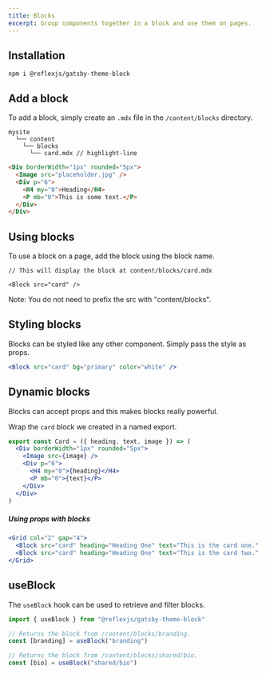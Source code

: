 ```yaml
---
title: Blocks
excerpt: Group components together in a block and use them on pages.
---
```


## Installation

```shell
npm i @reflexjs/gatsby-theme-block
```

## Add a block

To add a block, simply create an `.mdx` file in the `/content/blocks` directory.

```
mysite
  └── content
    └── blocks
      └── card.mdx // highlight-line
```

```md title=content/blocks/card.mdx
<Div borderWidth="1px" rounded="5px">
  <Image src="placeholder.jpg" />
  <Div p="6">
    <H4 my="0">Heading</H4>
    <P mb="0">This is some text.</P>
  </Div>
</Div>
```

## Using blocks

To use a block on a page, add the block using the block name.

```mdx
// This will display the block at content/blocks/card.mdx

<Block src="card" />
```

<Callout>
  Note: You do not need to prefix the src with "content/blocks".
</Callout>

## Styling blocks

Blocks can be styled like any other component. Simply pass the style as props.

```jsx
<Block src="card" bg="primary" color="white" />
```

## Dynamic blocks

Blocks can accept props and this makes blocks really powerful.

Wrap the `card` block we created in a named export.

```jsx
export const Card = ({ heading, text, image }) => (
  <Div borderWidth="1px" rounded="5px">
    <Image src={image} />
    <Div p="6">
      <H4 my="0">{heading}</H4>
      <P mb="0">{text}</P>
    </Div>
  </Div>
)
```

##### Using props with blocks

```jsx
<Grid col="2" gap="4">
  <Block src="card" heading="Heading One" text="This is the card one." />
  <Block src="card" heading="Heading One" text="This is the card two." />
</Grid>
```

## useBlock

The `useBlock` hook can be used to retrieve and filter blocks.

```jsx
import { useBlock } from "@reflexjs/gatsby-theme-block"

// Returns the block from /content/blocks/branding.
const [branding] = useBlock("branding")

// Returns the block from /content/blocks/shared/bio.
const [bio] = useBlock("shared/bio")
```
